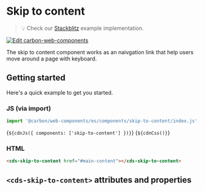 
<Meta of={SkipToContentStories} />

# Skip to content

> 💡 Check our
> [Stackblitz](https://stackblitz.com/github/carbon-design-system/carbon/tree/main/packages/web-components/examples/components/skip-to-content)
> example implementation.

[![Edit carbon-web-components](https://developer.stackblitz.com/img/open_in_stackblitz.svg)](https://stackblitz.com/github/carbon-design-system/carbon/tree/main/packages/web-components/examples/components/skip-to-content)

The skip to content component works as an naivgation link that help users move
around a page with keyboard.

## Getting started

Here's a quick example to get you started.

### JS (via import)

```javascript
import '@carbon/web-components/es/components/skip-to-content/index.js';
```

<Markdown>{`${cdnJs({ components: ['skip-to-content'] })}`}</Markdown>
<Markdown>{`${cdnCss()}`}</Markdown>

### HTML

```html
<cds-skip-to-content href="#main-content"></cds-skip-to-content>
```

## `<cds-skip-to-content>` attributes and properties

<ArgTypes of="cds-skip-to-content" />
